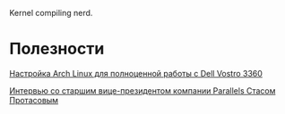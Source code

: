 Kernel compiling nerd.


= Полезности =

[[Настройка Arch Linux для полноценной работы с Dell Vostro 3360]]

[[Интервью со старшим вице-президентом компании Parallels Стасом Протасовым]]
